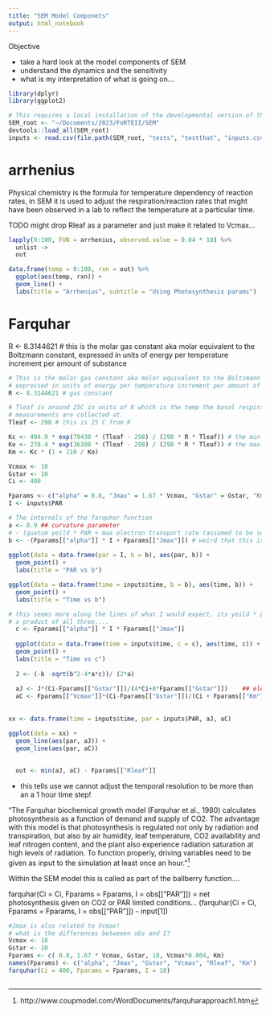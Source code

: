 ```yaml
---
title: "SEM Model Componets"
output: html_notebook
---
```


Objective

* take a hard look at the model components of SEM 
* understand the dynamics and the sensitivity
* what is my interpretation of what is going on... 

```r
library(dplyr)
library(ggplot2)

# This requires a local installation of the developmental version of the package
SEM_root <- "~/Documents/2023/FoRTEII/SEM"
devtools::load_all(SEM_root)
inputs <- read.csv(file.path(SEM_root, "tests", "testthat", "inputs.csv"))

```


# arrhenius

Physical chemistry is the formula for temperature dependency of reaction rates, in SEM it is used to 
adjust the respiration/reaction rates that might have been observed in a lab to reflect the temperature
at a particular time. 

TODO might drop Rleaf as a parameter and just make it related to Vcmax... 

```r
lapply(0:100, FUN = arrhenius, observed.value = 0.04 * 18) %>% 
  unlist -> 
  out

data.frame(temp = 0:100, rxn = out) %>% 
  ggplot(aes(temp, rxn)) + 
  geom_line() + 
  labs(title = "Arrhenius", subtitle = "Using Photosynthesis params")

```


# Farquhar

R <- 8.3144621 # this is the molar gas constant aka molar equivalent to the Boltzmann constant, expressed in units of energy per temperature increment per amount of substance

 
```r
# This is the molar gas constant aka molar equivalent to the Boltzmann constant,
# expressed in units of energy per temperature increment per amount of substance
R <- 8.3144621 # gas constant

# Tleaf is around 25C in units of K which is the temp the basal respiration 
# measurements are collected at. 
Tleaf <- 298 # this is 25 C from K 

Kc <- 404.9 * exp(79430 * (Tleaf - 298) / (298 * R * Tleaf)) # the min 
Ko <- 278.4 * exp(36380 * (Tleaf - 298) / (298 * R * Tleaf)) # the max?? 
Km <- Kc * (1 + 210 / Ko)
```



```r
Vcmax <- 18
Gstar <- 10 
Ci <- 400

Fparams <- c("alpha" = 0.8, "Jmax" = 1.67 * Vcmax, "Gstar" = Gstar, "Km" = Km, "Vcmax" = Vcmax)  
I <- inputs$PAR

# The internals of the farquhar function 
a <- 0.9 ## curvature parameter
# - (quatum yeild * PAR + max electron transport rate (assumed to be some related to mac carboxylation rate))
b <- -(Fparams[["alpha"]] * I + Fparams[["Jmax"]]) # weird that this is max + yeild then neative... 
  
ggplot(data = data.frame(par = I, b = b), aes(par, b)) + 
  geom_point() + 
  labs(title = "PAR vs b")

ggplot(data = data.frame(time = inputs$time, b = b), aes(time, b)) + 
  geom_point() + 
  labs(title = "Time vs b")

# this seems more along the lines of what I would expect, its yeild * par * max... although that
# a product of all three.... 
  c <- Fparams[["alpha"]] * I * Fparams[["Jmax"]]
  
  ggplot(data = data.frame(time = inputs$time, c = c), aes(time, c)) + 
  geom_point() + 
  labs(title = "Time vs c")
  
  J <- (-b -sqrt(b^2-4*a*c))/ (2*a)
  
  aJ <- J*(Ci-Fparams[["Gstar"]])/(4*Ci+8*Fparams[["Gstar"]])    ## electron transport limited without covariates
  aC <- Fparams[["Vcmax"]]*(Ci-Fparams[["Gstar"]])/(Ci + Fparams[["Km"]])  
  
  
xx <- data.frame(time = inputs$time, par = inputs$PAR, aJ, aC)

ggplot(data = xx) + 
  geom_line(aes(par, aJ)) + 
  geom_line(aes(par, aC))
  
  
  out <- min(aJ, aC) - Fparams[["Rleaf"]]
```
 

* this tells use we cannot adjust the temporal resolution to be more than an a 1 hour time step!

"The Farquhar biochemical growth model (Farquhar et al., 1980) calculates photosynthesis as a function of demand and supply of CO2. The advantage with this model is that photosynthesis is regulated not only by radiation and transpiration, but also by air humidity, leaf temperature, CO2 availability and leaf nitrogen content, and the plant also experience radiation saturation at high levels of radiation. To function properly, driving variables need to be given as input to the simulation at least once an hour."^[http://www.coupmodel.com/WordDocuments/farquharapproach1.htm]


Within the SEM model this is called as part of the ballberry function.... 

farquhar(Ci = Ci, Fparams = Fparams, I = obs[["PAR"]]) = net photosynthesis given on CO2 or PAR limited conditions... 
(farquhar(Ci = Ci, Fparams = Fparams, I = obs[["PAR"]]) - input[1])

```r
#Jmax is also related to Vcmax! 
# what is the differences betweeen obs and I? 
Vcmax <- 18
Gstar <- 10 
Fparams <- c( 0.8, 1.67 * Vcmax, Gstar, 18, Vcmax*0.004, Km)
names(Fparams) <- c("alpha", "Jmax", "Gstar", "Vcmax", "Rleaf", "Km")
farquhar(Ci = 400, Fparams = Fparams, I = 10)



```



